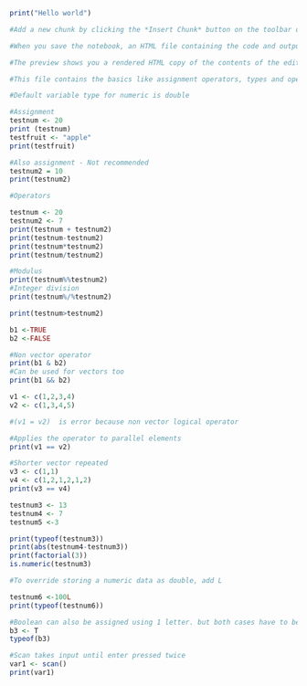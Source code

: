 ```r
print("Hello world")

#Add a new chunk by clicking the *Insert Chunk* button on the toolbar or by pressing *Ctrl+Alt+I*.

#When you save the notebook, an HTML file containing the code and output will be saved alongside it (click the *Preview* button or press *Ctrl+Shift+K* to preview the HTML file).

#The preview shows you a rendered HTML copy of the contents of the editor. Consequently, unlike *Knit*, *Preview* does not run any R code chunks. Instead, the output of the chunk when it was last run in the editor is displayed.

#This file contains the basics like assignment operators, types and operators
```
```r
#Default variable type for numeric is double

#Assignment
testnum <- 20
print (testnum)
testfruit <- "apple"
print(testfruit)

#Also assignment - Not recommended
testnum2 = 10
print(testnum2)
```
```r

#Operators

testnum <- 20
testnum2 <- 7
print(testnum + testnum2)
print(testnum-testnum2)
print(testnum*testnum2)
print(testnum/testnum2)

#Modulus
print(testnum%%testnum2)
#Integer division
print(testnum%/%testnum2)
```
```r
print(testnum>testnum2)

b1 <-TRUE
b2 <-FALSE

#Non vector operator
print(b1 & b2)
#Can be used for vectors too
print(b1 && b2)

v1 <- c(1,2,3,4)
v2 <- c(1,3,4,5)

#(v1 = v2)  is error because non vector logical operator

#Applies the operator to parallel elements
print(v1 == v2)

#Shorter vector repeated
v3 <- c(1,1)
v4 <- c(1,2,1,2,1,2)
print(v3 == v4)
```
```r
testnum3 <- 13
testnum4 <- 7
testnum5 <-3

print(typeof(testnum3))
print(abs(testnum4-testnum3))
print(factorial(3))
is.numeric(testnum3)

```

```r
#To override storing a numeric data as double, add L

testnum6 <-100L
print(typeof(testnum6))

#Boolean can also be assigned using 1 letter. but both cases have to be in caps.
b3 <- T
typeof(b3)

```
```r
#Scan takes input until enter pressed twice
var1 <- scan()
print(var1)
```


